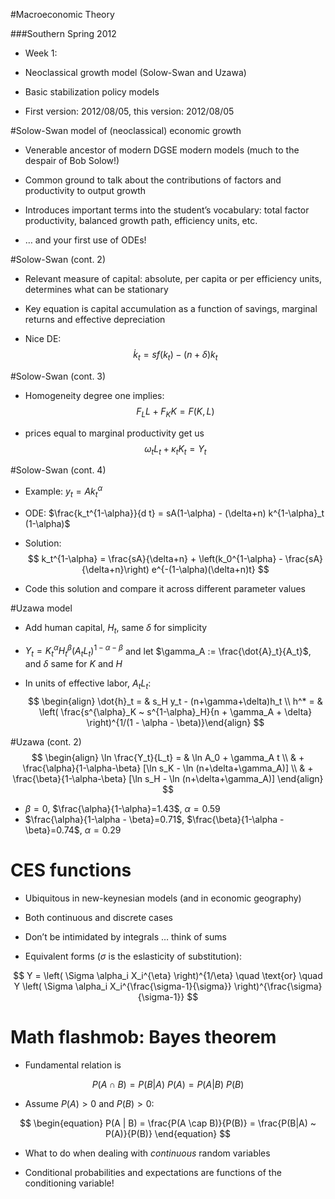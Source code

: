 #Macroeconomic Theory

###Southern Spring 2012 

- Week 1: 

- Neoclassical growth model (Solow-Swan and Uzawa)

- Basic stabilization policy models

- First version: 2012/08/05, this version: 2012/08/05


#Solow-Swan model of (neoclassical) economic growth

- Venerable ancestor of modern DGSE modern models (much to the despair of Bob Solow!)

- Common ground to talk about the contributions of factors and productivity to output growth

- Introduces important terms into the student's vocabulary: total factor productivity, balanced growth path, efficiency units, etc.

- ... and your first use of ODEs! 


#Solow-Swan (cont. 2)

+ Relevant measure of capital: absolute, per capita or per efficiency units, determines what can be stationary

+ Key equation is capital accumulation as a function of savings, marginal returns and effective depreciation

+ Nice DE:
$$
 \begin{equation}\label{capacc}
 \dot{k}_t = s f(k_t) - (n+\delta) k_t 
 \end{equation}
$$

#Solow-Swan (cont. 3)

+ Homogeneity degree one implies:
$$
F_L L +  F_K K = F(K,L)
$$

+ prices equal to marginal productivity get us
$$
\omega_t L_t + \kappa_t K_t = Y_t
$$

#Solow-Swan (cont. 4)

+ Example: $y_t = A k_t^{\alpha}$

+ ODE: $\frac{k_t^{1-\alpha}}{d t} = sA(1-\alpha) - (\delta+n) k^{1-\alpha}_t (1-\alpha)$    

+ Solution:
$$
k_t^{1-\alpha} = \frac{sA}{\delta+n} + \left(k_0^{1-\alpha} -  \frac{sA}{\delta+n}\right) e^{-(1-\alpha)(\delta+n)t}
$$

+ Code this solution and compare it across different parameter values


#Uzawa model

+ Add human capital, $H_t$,  same $\delta$ for simplicity

+ $Y_t = K_t^{\alpha} H_t^{\beta} (A_t L_t)^{1-\alpha-\beta}$ and let $\gamma_A := \frac{\dot{A}_t}{A_t}$, and $\delta$ same for $K$ and $H$

+ In units of  effective labor, $A_t L_t$:
$$
\begin{align}
\dot{h}_t = & s_H y_t - (n+\gamma+\delta)h_t \\
h^* = & \left( \frac{s^{\alpha}_K ~ s^{1-\alpha}_H}{n + \gamma_A + \delta} \right)^{1/(1 - \alpha - \beta)}\end{align}
$$
 
#Uzawa (cont. 2)
 $$
\begin{align}
\ln \frac{Y_t}{L_t} = & \ln A_0 + \gamma_A t \\ 
  & + \frac{\alpha}{1-\alpha-\beta} [\ln s_K - \ln (n+\delta+\gamma_A)] \\
  & + \frac{\beta}{1-\alpha-\beta} [\ln s_H - \ln (n+\delta+\gamma_A)]
\end{align} 
$$

+ $\beta = 0$, $\frac{\alpha}{1-\alpha}=1.43$, $\alpha=0.59$
+ $\frac{\alpha}{1-\alpha - \beta}=0.71$, $\frac{\beta}{1-\alpha - \beta}=0.74$, $\alpha=0.29$

# CES functions

+ Ubiquitous in new-keynesian models (and in economic geography)

+ Both continuous and discrete cases

+ Don't be intimidated by integrals ... think of sums

+ Equivalent forms ($\sigma$ is the eslasticity of substitution): 

$$
Y = \left( \Sigma \alpha_i X_i^{\eta} \right)^{1/\eta} \quad \text{or} \quad   Y \left( \Sigma \alpha_i X_i^{\frac{\sigma-1}{\sigma}} \right)^{\frac{\sigma}{\sigma-1}}
$$

# Math flashmob: Bayes theorem

+ Fundamental relation is

$$
\begin{equation}
P(A \cap B) = P(B|A) ~ P(A) = P(A|B) ~ P(B)
\end{equation}
$$

+ Assume $P(A)>0$ and $P(B)>0$:

$$
\begin{equation}
P(A | B) = \frac{P(A \cap B)}{P(B)} = \frac{P(B|A) ~ P(A)}{P(B)}
\end{equation}
$$

+ What to do when dealing with *continuous* random variables

+ Conditional probabilities and expectations are functions of the conditioning variable!